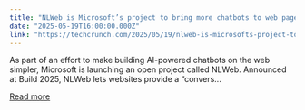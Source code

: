 ```yaml
---
title: "NLWeb is Microsoft’s project to bring more chatbots to web pages"
date: "2025-05-19T16:00:00.000Z"
link: "https://techcrunch.com/2025/05/19/nlweb-is-microsofts-project-to-bring-more-chatbots-to-webpages/"
---
```


As part of an effort to make building AI-powered chatbots on the web simpler, Microsoft is launching an open project called NLWeb. Announced at Build 2025, NLWeb lets websites provide a &#8220;convers...

[Read more](https://techcrunch.com/2025/05/19/nlweb-is-microsofts-project-to-bring-more-chatbots-to-webpages/)
